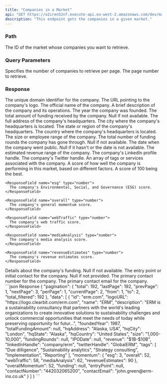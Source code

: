 ```yaml
---
title: "Companies in a Market"
api: "GET https://o2iren52nf.execute-api.eu-west-2.amazonaws.com/dev/markets/{market_id}/companies"
description: "This endpoint gets the companies in a given market."
---
```


### Path

<ParamField path="market_id" type="string" initialValue="1">
  The ID of the market whose companies you want to retrieve.
</ParamField>

### Query Parameters

<ParamField query="perPage" type="string" default="10" initialValue="10">
  Specifies the number of companies to retrieve per page.
</ParamField>

<ParamField query="page" type="string" default="1" initialValue="1">
  The page number to retrieve.
</ParamField>

### Response

<ResponseField name="id" type="string">
  The unique domain identifier for the company.
</ResponseField>

<ResponseField name="logoURL" type="string">
  The URL pointing to the company's logo.
</ResponseField>

<ResponseField name="name" type="string">
  The official name of the company.
</ResponseField>

<ResponseField name="description" type="string">
  A brief description of the company and its operations.
</ResponseField>

<ResponseField name="foundedYear" type="number">
  The year the company was founded.
</ResponseField>

<ResponseField name="totalFundingAmount" type="number|null">
  The total amount of funding received by the company. Null if not available.
</ResponseField>

<ResponseField name="hqAddress" type="string">
  The full address of the company's headquarters.
</ResponseField>

<ResponseField name="hqCity" type="string">
  The city where the company's headquarters is located.
</ResponseField>

<ResponseField name="hqState" type="string">
  The state or region of the company's headquarters.
</ResponseField>

<ResponseField name="hqCountry" type="string">
  The country where the company's headquarters is located.
</ResponseField>

<ResponseField name="size" type="string">
  The size or employee range of the company.
</ResponseField>

<ResponseField name="fundingRounds" type="number|null">
  The total number of funding rounds the company has gone through. Null if not available.
</ResponseField>

<ResponseField name="IPODate" type="date|null">
  The date when the company went public. Null if it hasn't or the date is not available.
</ResponseField>

<ResponseField name="revenue" type="string">
  The estimated revenue range of the company.
</ResponseField>

<ResponseField name="linkedInHandle" type="string">
  The company's LinkedIn profile handle.
</ResponseField>

<ResponseField name="twitterHandle" type="string">
  The company's Twitter handle.
</ResponseField>

<ResponseField name="tags" type="array">
  An array of tags or services associated with the company.
</ResponseField>

<ResponseField name="momentum" type="object">
  A score of how well the company is performing in this market, based on different factors.
  A score of 100 being the best.

  <Expandable title="momentum">

    <ResponseField name="esg" type="number">
      The company's Environmental, Social, and Governance (ESG) score.
    </ResponseField>

    <ResponseField name="overall" type="number">
      The company's general momentum score.
    </ResponseField>

    <ResponseField name="webTraffic" type="number">
      The company's web traffic score.
    </ResponseField>

    <ResponseField name="mediaAnalysis" type="number">
      The company's media analysis score.
    </ResponseField>

    <ResponseField name="revenueEstimates" type="number">
      The company's revenue estimates score.
    </ResponseField>

  </Expandable>

</ResponseField>

<ResponseField name="funding" type="object|null">
  Details about the company's funding. Null if not available.
</ResponseField>

<ResponseField name="entryPoint" type="string|null">
  The entry point or initial contact for the company. Null if not provided.
</ResponseField>

<ResponseField name="contactNumber" type="string">
  The primary contact number for the company.
</ResponseField>

<ResponseField name="contactEmail" type="string">
  The primary contact email for the company.
</ResponseField>


<ResponseExample>
  ```json Response
  {
    "pagination": {
    "total": 192,
    "lastPage": 192,
    "prevPage": 1,
    "nextPage": 3,
    "perPage": 1,
    "currentPage": 2,
    "from": 1,
    "to": 2,
    "total_filtered": 192
  },
    "data": [
  {
    "id": "erm.com",
    "logoURL": "https://logo.clearbit.com/erm.com",
    "name": "ERM",
    "description": "ERM is a sustainability consultancy that partners with the world's leading organizations to create innovative solutions to sustainability challenges and unlock commercial opportunities that meet the needs of today while preserving opportunity for futur...",
    "foundedYear": 1987,
    "totalFundingAmount": null,
    "hqAddress": "Alaska, USA",
    "hqCity": "London",
    "hqState": "Alaska",
    "hqCountry": "United States",
    "size": "1,000-10,000",
    "fundingRounds": null,
    "IPODate": null,
    "revenue": "$1B-$10B",
    "linkedInHandle": "company/erm",
    "twitterHandle": "GlobalERM",
    "tags": [
    "Due dilligence",
    "Sustainability analytics",
    "Strategy consulting",
    "Implementation",
    "Reporting"
    ],
    "momentum": {
    "esg": 3,
    "overall": 52,
    "webTraffic": 58,
    "mediaAnalysis": 62,
    "revenueEstimates": 90
  },
    "overallMomentum": 52,
    "funding": null,
    "entryPoint": null,
    "contactNumber": "442032065200",
    "contactEmail": "john.green@erm-ins.co.uk"
  }
    ]
  }
  ```
</ResponseExample>

